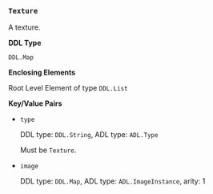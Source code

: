 ### `Texture`
A texture.

**DDL Type**

`DDL.Map`

**Enclosing Elements**

Root Level Element of type `DDL.List`

**Key/Value Pairs**

- `type`

  DDL type: `DDL.String`, ADL type: `ADL.Type`

  Must be `Texture`.
- `image`

  DDL type: `DDL.Map`, ADL type: `ADL.ImageInstance`, arity: 1
